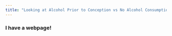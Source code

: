 ```yaml
---
title: "Looking at Alcohol Prior to Conception vs No Alcohol Consumption"
---
```


### I have a webpage!

